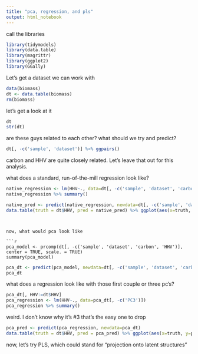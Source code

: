 ```yaml
---
title: "pca, regression, and pls"
output: html_notebook
---
```


call the libraries

```r
library(tidymodels)
library(data.table)
library(magrittr)
library(ggplot2)
library(GGally)
```

Let's get a dataset we can work with

```r
data(biomass)
dt <- data.table(biomass)
rm(biomass)
```


let's get a look at it

```r
dt
str(dt)
```

are these guys related to each other?  what should we try and predict?

```r
dt[, -c('sample', 'dataset')] %>% ggpairs()
```

carbon and HHV are quite closely related.  Let's leave that out for this analysis.

what does a standard, run-of-the-mill regression look like?

```r
native_regression <- lm(HHV~., data=dt[, -c('sample', 'dataset', 'carbon')]) 
native_regression %>% summary()
```
```r
native_pred <- predict(native_regression, newdata=dt[, -c('sample', 'dataset', 'carbon')])
data.table(truth = dt$HHV, pred = native_pred) %>% ggplot(aes(x=truth, y=pred)) + geom_point()
```
```


now, what would pca look like

```r
pca_model <- prcomp(dt[, -c('sample', 'dataset', 'carbon', 'HHV')], center = TRUE, scale. = TRUE)
summary(pca_model)
```

```r
pca_dt <- predict(pca_model, newdata=dt[, -c('sample', 'dataset', 'carbon', 'HHV')]) %>% data.table()
pca_dt
```
what does a regression look like with those first couple or three pc's?

```r
pca_dt[, HHV:=dt$HHV]
pca_regression <- lm(HHV~., data=pca_dt[, -c('PC3')])
pca_regression %>% summary()
```

weird.  I don't know why it's #3 that's the easy one to drop

```r
pca_pred <- predict(pca_regression, newdata=pca_dt)
data.table(truth = dt$HHV, pred = pca_pred) %>% ggplot(aes(x=truth, y=pred)) + geom_point()
```


now, let's try PLS, which could stand for "projection onto latent structures"

```r

```

